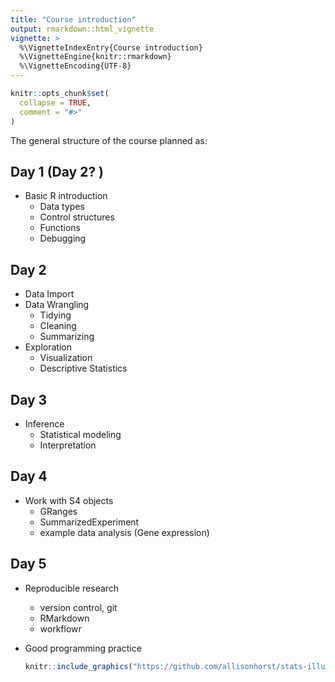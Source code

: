 ```yaml
---
title: "Course introduction"
output: rmarkdown::html_vignette
vignette: >
  %\VignetteIndexEntry{Course introduction}
  %\VignetteEngine{knitr::rmarkdown}
  %\VignetteEncoding{UTF-8}
---
```


```r
knitr::opts_chunk$set(
  collapse = TRUE,
  comment = "#>"
)
```



The general structure of the course planned as:


## Day 1 (Day 2? )

* Basic R introduction
    + Data types
    + Control structures
    + Functions
    + Debugging


## Day 2

* Data Import
* Data Wrangling 
    + Tidying 
    + Cleaning
    + Summarizing
* Exploration 
    + Visualization
    + Descriptive Statistics


## Day 3 

* Inference 
  + Statistical modeling	
  + Interpretation
  
  
## Day 4

* Work with S4 objects 
    + GRanges 
    + SummarizedExperiment
    + example data analysis (Gene expression)
    
    
## Day 5 

* Reproducible research
  + version control, git
  + RMarkdown
  + workflowr
* Good programming practice  



    ```r
    knitr::include_graphics("https://github.com/allisonhorst/stats-illustrations/blob/master/rstats-artwork/r_first_then.png?raw=true", dpi = 100)
    ```



